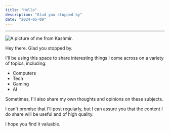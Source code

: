 ```yaml
---
title: "Hello"
description: "Glad you stopped by"
date: "2024-05-09"
---
```



---

![A picture of me from Kashmir.](https://images.prismic.io/designhawk/Znz8YpbWFbowe7kY_IMG_2396.JPEG?auto=format,compress)

Hey there. Glad you stopped by.

I'll be using this space to share interesting things I come across on a variety of topics, including:

- Computers
- Tech
- Gaming
- AI

Sometimes, I'll also share my own thoughts and opinions on these subjects.

I can't promise that I'll post regularly, but I can assure you that the content I do share will be useful and of high quality.

I hope you find it valuable.
